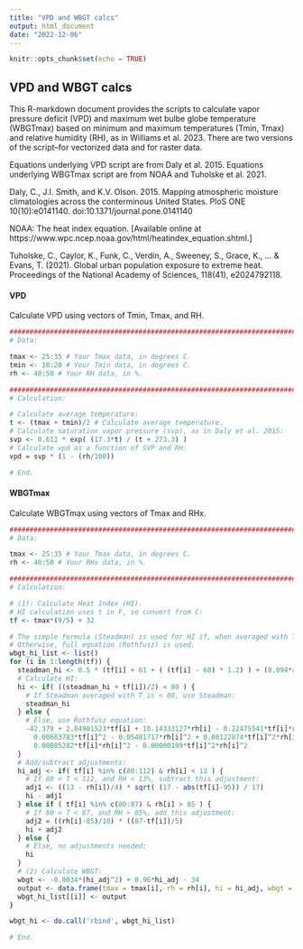 ```yaml
---
title: "VPD and WBGT calcs"
output: html_document
date: "2022-12-06"
---
```


```r
knitr::opts_chunk$set(echo = TRUE)
```

## VPD and WBGT calcs


This R-markdown document provides the scripts to calculate vapor pressure deficit (VPD) and maximum wet bulbe globe temperature (WBGTmax) based on minimum and maximum temperatures (Tmin, Tmax) and relative humidity (RH), as in Williams et al. 2023. There are two versions of the script--for vectorized data and for raster data. 

Equations underlying VPD script are from Daly et al. 2015. Equations underlying WBGTmax script are from NOAA and Tuholske et al. 2021. 

Daly, C., J.I. Smith, and K.V. Olson. 2015. Mapping atmospheric moisture climatologies across the conterminous United States. PloS ONE 10(10):e0141140. doi:10.1371/journal.pone.0141140

NOAA: The heat index equation. [Available online at https://www.wpc.ncep.noaa.gov/html/heatindex_equation.shtml.]

Tuholske, C., Caylor, K., Funk, C., Verdin, A., Sweeney, S., Grace, K., ... & Evans, T. (2021). Global urban population exposure to extreme heat. Proceedings of the National Academy of Sciences, 118(41), e2024792118.



#### VPD

Calculate VPD using vectors of Tmin, Tmax, and RH. 

```r

###############################################################################
# Data: 

tmax <- 25:35 # Your Tmax data, in degrees C. 
tmin <- 10:20 # Your Tmin data, in degrees C. 
rh <- 40:50 # Your RH data, in %. 

###############################################################################
# Calculation:

# Calculate average temperature: 
t <- (tmax + tmin)/2 # Calculate average temperature. 
# Calculate saturation vapor pressure (svp), as in Daly et al. 2015: 
svp <- 0.611 * exp( (17.3*t) / (t + 273.3) ) 
# Calculate vpd as a function of SVP and RH: 
vpd = svp * (1 - (rh/100))

# End. 

```

#### WBGTmax

Calculate WBGTmax using vectors of Tmax and RHx. 

```r

###############################################################################
# Data: 

tmax <- 25:35 # Your Tmax data, in degrees C. 
rh <- 40:50 # Your RHx data, in %. 

###############################################################################
# Calculation:

# (1): Calculate Heat Index (HI).
# HI calculation uses t in F, so convert from C:
tf <- tmax*(9/5) + 32

# The simple formula (Steadman) is used for HI if, when averaged with T, it is < 80.
# Otherwise, full equation (Rothfusz) is used.
wbgt_hi_list <- list()
for (i in 1:length(tf)) {
  steadman_hi <- 0.5 * (tf[i] + 61 + ( (tf[i] - 68) * 1.2) ) + (0.094*rh[i])
  # Calculate HI: 
  hi <- if( ((steadman_hi + tf[i])/2) < 80 ) {
    # If Steadman averaged with T is < 80, use Steadman:
    steadman_hi
  } else {
    # Else, use Rothfusz equation:
    -42.379 + 2.04901523*tf[i] + 10.14333127*rh[i] - 0.22475541*tf[i]*rh[i] -
      0.00683783*tf[i]^2 - 0.05481717*rh[i]^2 + 0.00122874*tf[i]^2*rh[i] +
      0.00085282*tf[i]*rh[i]^2 - 0.00000199*tf[i]^2*rh[i]^2
  }
  # Add/subtract adjustments:
  hi_adj <- if( tf[i] %in% c(80:112) & rh[i] < 13 ) {
    # If 80 < T < 112, and RH < 13%, subtract this adjustment:
    adj1 <- ((13 - rh[i])/4) * sqrt( (17 - abs(tf[i]-95)) / 17) 
    hi - adj1 
  } else if ( tf[i] %in% c(80:87) & rh[i] > 85 ) {
    # If 80 < T < 87, and RH > 85%, add this adjustment:
    adj2 = ((rh[i]-85)/10) * ((87-tf[i])/5)
    hi + adj2 
  } else {
    # Else, no adjustments needed:
    hi
  }
  # (2) Calculate WBGT:
  wbgt <- -0.0034*(hi_adj^2) + 0.96*hi_adj - 34
  output <- data.frame(tmax = tmax[i], rh = rh[i], hi = hi_adj, wbgt = wbgt)
  wbgt_hi_list[[i]] <- output
}

wbgt_hi <- do.call('rbind', wbgt_hi_list)

# End. 

```
